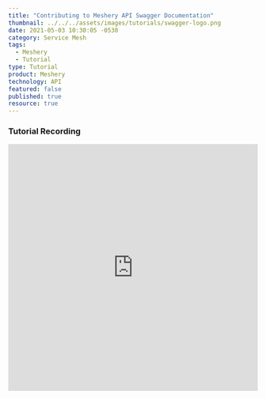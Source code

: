 ```yaml
---
title: "Contributing to Meshery API Swagger Documentation"
thumbnail: ../../../assets/images/tutorials/swagger-logo.png
date: 2021-05-03 10:30:05 -0530
category: Service Mesh
tags: 
  - Meshery
  - Tutorial
type: Tutorial
product: Meshery
technology: API
featured: false
published: true
resource: true
---
```



<ResourcesWrapper> 
  <h3> Tutorial Recording </h3>
        <iframe className="iframe" src="https://www.youtube.com/embed/PBq7mIPnPhM" loading="lazy"
              frameBorder="0" allow="accelerometer; autoplay; encrypted-media; gyroscope; picture-in-picture"allowFullScreen width="100%" height="500">
        </iframe>
</ResourcesWrapper>